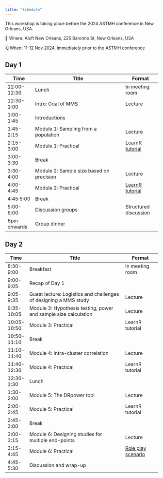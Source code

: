 ```yaml
---
title: "Schedule"
---
```


This workshop is taking place before the 2024 ASTMH conference in New Orleans, USA. 

📍 Where: Aloft New Orleans, 225 Baronne St, New Orleans, USA

🗓️ When: 11-12 Nov 2024, immediately prior to the ASTMH conference

## Day 1
| Time          | Title                                                       | Format                |
|---------------|-------------------------------------------------------------|-----------------------|
| 12:00-12:30   | Lunch                                                       | In meeting room       |
| 12:30-1:00    | Intro: Goal of MMS                                       | Lecture               |
| 1:00-1:45     | Introductions                                               |                       |
| 1:45-2:15     | Module 1: Sampling from a population                        | Lecture               |
| 2:15-3:00     | Module 1: Practical                                         | [LearnR tutorial](https://mms-sdworkshop.shinyapps.io/module1_sampling_interactive/)       |
| 3:00-3:30     | Break                                                |        |
| 3:30-4:00     | Module 2: Sample size based on precision                    | Lecture       |
| 4:00-4:45     | Module 2: Practical                                           |  [LearnR tutorial](https://mms-sdworkshop.shinyapps.io/activity2_MOE_interactive/)                     |
| 4:45:5:00     | Break               |                |
| 5:00-6:00     | Discussion groups                                                | Structured discussion |
| 6pm onwards   | Group dinner                                                      |                       |

## Day 2

| Time         | Title                                                         | Format                |
|--------------|---------------------------------------------------------------|-----------------------|
| 8:30-9:00    | Breakfast                                                     | In meeting room       |
| 9:00-9:05    | Recap of Day 1                                                |               |
| 9:05-9:35    | Guest lecture: Logistics and challenges of designing a MMS study | Lecture          |
| 9:35-10:05   | Module 3: Hypothesis testing, power and sample size calculation                      | Lecture              |
| 10:05-10:50  | Module 3: Practical                                           |  LearnR tutorial      |
| 10:50-11:10  | Break                      |                |
| 11:10-11:40  | Module 4: Intra-cluster correlation              | Lecture               |
| 11:40-12:30  | Module 4: Practical                                           |   LearnR tutorial     |
| 12:30-1:30   | Lunch                                                    |  |
| 1:30-2:00    | Module 5: The DRpower tool                           | Lecture               |
| 2:00-2:45    | Module 5: Practical                 | LearnR tutorial               |
| 2:45-3:00    | Break                                                  |                       |
| 3:00-3:15    | Module 6: Designing studies for multiple end-points           | Lecture               |
| 3:15-4:45    | Module 6: Practical                                           | [Role play scenario](tutorials/module6/module6_scenarios.Rmd)              |
| 4:45-5:30    | Discussion and wrap-up                                        |                       |
